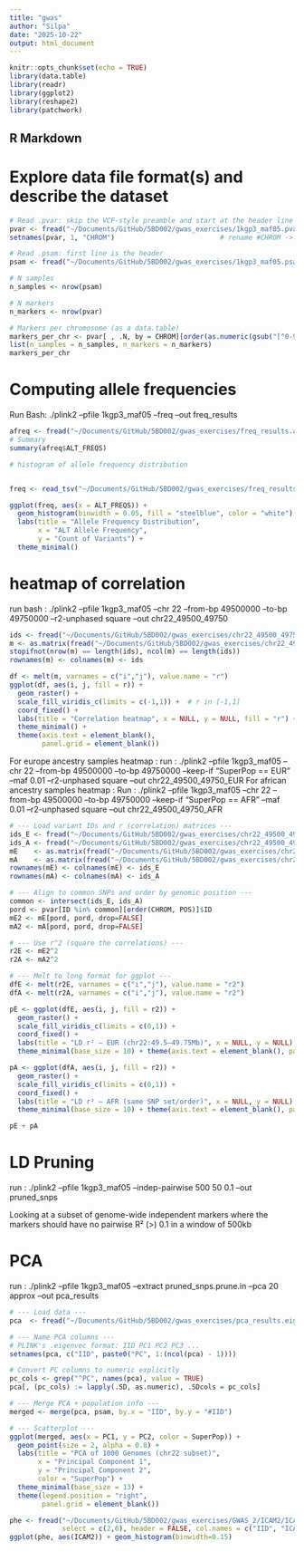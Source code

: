```yaml
---
title: "gwas"
author: "Silpa"
date: "2025-10-22"
output: html_document
---
```


```r
knitr::opts_chunk$set(echo = TRUE)
library(data.table)
library(readr)
library(ggplot2)
library(reshape2)
library(patchwork)
```

## R Markdown

# Explore data file format(s) and describe the dataset

```r
# Read .pvar: skip the VCF-style preamble and start at the header line
pvar <- fread("~/Documents/GitHub/5BD002/gwas_exercises/1kgp3_maf05.pvar", skip = "#CHROM")  # columns: #CHROM, POS, ID, REF, ALT
setnames(pvar, 1, "CHROM")                          # rename #CHROM -> CHROM for convenience

# Read .psam: first line is the header
psam <- fread("~/Documents/GitHub/5BD002/gwas_exercises/1kgp3_maf05.psam", header=TRUE)

# N samples
n_samples <- nrow(psam)

# N markers
n_markers <- nrow(pvar)

# Markers per chromosome (as a data.table)
markers_per_chr <- pvar[ , .N, by = CHROM][order(as.numeric(gsub("[^0-9XYMT]", "", CHROM)))]
list(n_samples = n_samples, n_markers = n_markers)
markers_per_chr
```

# Computing allele frequencies

Run Bash: ./plink2 --pfile 1kgp3_maf05 --freq --out freq_results

```r
afreq <- fread("~/Documents/GitHub/5BD002/gwas_exercises/freq_results.afreq")
# Summary
summary(afreq$ALT_FREQS)

# histogram of allele frequency distribution


freq <- read_tsv("~/Documents/GitHub/5BD002/gwas_exercises/freq_results.afreq", comment = "##", show_col_types = FALSE)

ggplot(freq, aes(x = ALT_FREQS)) +
  geom_histogram(binwidth = 0.05, fill = "steelblue", color = "white") +
  labs(title = "Allele Frequency Distribution",
       x = "ALT Allele Frequency",
       y = "Count of Variants") +
  theme_minimal()
```

#  heatmap of correlation 

run bash : ./plink2 --pfile 1kgp3_maf05 --chr 22 --from-bp 49500000 --to-bp   49750000 --r2-unphased square --out chr22_49500_49750

```r
ids <- fread("~/Documents/GitHub/5BD002/gwas_exercises/chr22_49500_49750.unphased.vcor2.vars", header = FALSE)[[1]]
m <- as.matrix(fread("~/Documents/GitHub/5BD002/gwas_exercises/chr22_49500_49750.unphased.vcor2", header = FALSE))
stopifnot(nrow(m) == length(ids), ncol(m) == length(ids))
rownames(m) <- colnames(m) <- ids

df <- melt(m, varnames = c("i","j"), value.name = "r")
ggplot(df, aes(i, j, fill = r)) +
  geom_raster() +
  scale_fill_viridis_c(limits = c(-1,1)) +  # r in [-1,1]
  coord_fixed() +
  labs(title = "Correlation heatmap", x = NULL, y = NULL, fill = "r") +
  theme_minimal() +
  theme(axis.text = element_blank(),
        panel.grid = element_blank())

```


For europe ancestry samples heatmap :
run :  ./plink2 --pfile 1kgp3_maf05 --chr 22 --from-bp 49500000 --to-bp 49750000  --keep-if "SuperPop == EUR"  --maf 0.01  --r2-unphased square --out chr22_49500_49750_EUR
For african ancestry samples heatmap :
Run : ./plink2 --pfile 1kgp3_maf05 --chr 22 --from-bp 49500000 --to-bp 49750000  --keep-if "SuperPop == AFR"  --maf 0.01  --r2-unphased square --out chr22_49500_49750_AFR

```r
# --- Load variant IDs and r (correlation) matrices ---
ids_E <- fread("~/Documents/GitHub/5BD002/gwas_exercises/chr22_49500_49750_EUR.unphased.vcor2.vars", header = FALSE)[[1]]
ids_A <- fread("~/Documents/GitHub/5BD002/gwas_exercises/chr22_49500_49750_AFR.unphased.vcor2.vars", header = FALSE)[[1]]
mE    <- as.matrix(fread("~/Documents/GitHub/5BD002/gwas_exercises/chr22_49500_49750_EUR.unphased.vcor2", header = FALSE))
mA    <- as.matrix(fread("~/Documents/GitHub/5BD002/gwas_exercises/chr22_49500_49750_AFR.unphased.vcor2", header = FALSE))
rownames(mE) <- colnames(mE) <- ids_E
rownames(mA) <- colnames(mA) <- ids_A

# --- Align to common SNPs and order by genomic position ---
common <- intersect(ids_E, ids_A)
pord <- pvar[ID %in% common][order(CHROM, POS)]$ID
mE2 <- mE[pord, pord, drop=FALSE]
mA2 <- mA[pord, pord, drop=FALSE]

# --- Use r^2 (square the correlations) ---
r2E <- mE2^2
r2A <- mA2^2

# --- Melt to long format for ggplot ---
dfE <- melt(r2E, varnames = c("i","j"), value.name = "r2")
dfA <- melt(r2A, varnames = c("i","j"), value.name = "r2")

pE <- ggplot(dfE, aes(i, j, fill = r2)) +
  geom_raster() +
  scale_fill_viridis_c(limits = c(0,1)) +
  coord_fixed() +
  labs(title = "LD r² — EUR (chr22:49.5–49.75Mb)", x = NULL, y = NULL) +
  theme_minimal(base_size = 10) + theme(axis.text = element_blank(), panel.grid = element_blank())

pA <- ggplot(dfA, aes(i, j, fill = r2)) +
  geom_raster() +
  scale_fill_viridis_c(limits = c(0,1)) +
  coord_fixed() +
  labs(title = "LD r² — AFR (same SNP set/order)", x = NULL, y = NULL) +
  theme_minimal(base_size = 10) + theme(axis.text = element_blank(), panel.grid = element_blank())

pE + pA

```


# LD Pruning

run : ./plink2 --pfile 1kgp3_maf05 --indep-pairwise 500 50 0.1  --out pruned_snps

Looking at a subset of genome-wide independent markers where the markers should have no pairwise R² \(>\) 0.1 in a window of 500kb


# PCA 
run : ./plink2 --pfile 1kgp3_maf05 --extract pruned_snps.prune.in --pca 20 approx --out pca_results

```r
# --- Load data ---
pca  <- fread("~/Documents/GitHub/5BD002/gwas_exercises/pca_results.eigenvec", header = FALSE)

# --- Name PCA columns ---
# PLINK's .eigenvec format: IID PC1 PC2 PC3 ...
setnames(pca, c("IID", paste0("PC", 1:(ncol(pca) - 1))))

# Convert PC columns to numeric explicitly
pc_cols <- grep("^PC", names(pca), value = TRUE)
pca[, (pc_cols) := lapply(.SD, as.numeric), .SDcols = pc_cols]

# --- Merge PCA + population info ---
merged <- merge(pca, psam, by.x = "IID", by.y = "#IID")

# --- Scatterplot ---
ggplot(merged, aes(x = PC1, y = PC2, color = SuperPop)) +
  geom_point(size = 2, alpha = 0.8) +
  labs(title = "PCA of 1000 Genomes (chr22 subset)",
       x = "Principal Component 1",
       y = "Principal Component 2",
       color = "SuperPop") +
  theme_minimal(base_size = 13) +
  theme(legend.position = "right",
        panel.grid = element_blank())

```




```r
phe <- fread("~/Documents/GitHub/5BD002/gwas_exercises/GWAS_2/ICAM2/ICAM2_sample.fam",
             select = c(2,6), header = FALSE, col.names = c("IID", "ICAM2"))
ggplot(phe, aes(ICAM2)) + geom_histogram(binwidth=0.15)
```


